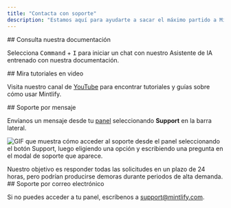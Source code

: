 ```yaml
---
title: "Contacta con soporte"
description: "Estamos aquí para ayudarte a sacar el máximo partido a Mintlify"
---
```


<div id="ask-our-docs">
  ## Consulta nuestra documentación
</div>

Selecciona <kbd>Command</kbd> + <kbd>I</kbd> para iniciar un chat con nuestro Asistente de IA entrenado con nuestra documentación.

<div id="watch-video-tutorials">
  ## Mira tutoriales en video
</div>

Visita nuestro canal de [YouTube](https://www.youtube.com/@GetMintlify/videos) para encontrar tutoriales y guías sobre cómo usar Mintlify.

<div id="message-support">
  ## Soporte por mensaje
</div>

Envíanos un mensaje desde tu [panel](https://dashboard.mintlify.com/) seleccionando **Support** en la barra lateral.

![GIF que muestra cómo acceder al soporte desde el panel seleccionando el botón Support, luego eligiendo una opción y escribiendo una pregunta en el modal de soporte que aparece.](https://mintlify.s3.us-west-1.amazonaws.com/mintlify/images/support-flow.gif)

<Info>
Nuestro objetivo es responder todas las solicitudes en un plazo de 24 horas, pero podrían producirse demoras durante periodos de alta demanda.
</Info>

<div id="email-support">
  ## Soporte por correo electrónico
</div>

Si no puedes acceder a tu panel, escríbenos a <a href="mailto:support@mintlify.com">support@mintlify.com</a>.